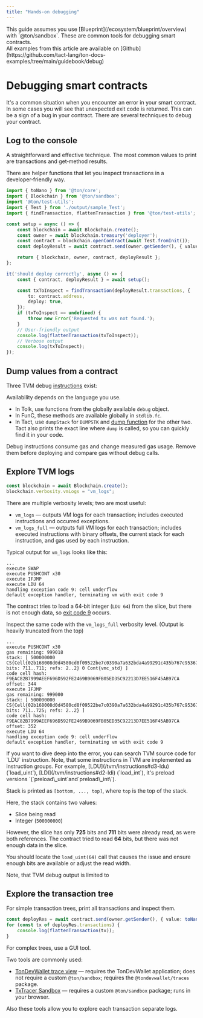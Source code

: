 ```yaml
---
title: "Hands-on debugging"
---
```



<Aside>
  This guide assumes you use [Blueprint](/ecosystem/blueprint/overview) with `@ton/sandbox`. These are common tools for debugging smart contracts.
</Aside>

<Aside>
  All examples from this article are available on [Github](https://github.com/tact-lang/ton-docs-examples/tree/main/guidebook/debug)
</Aside>

# Debugging smart contracts

It's a common situation when you encounter an error in your smart contract. In some cases you will see that unexpected exit code is returned. This can be a sign of a bug in your contract. There are several techniques to debug your contract.

## Log to the console

A straightforward and effective technique. The most common values to print are transactions and get‑method results.

There are helper functions that let you inspect transactions in a developer‑friendly way.

```ts TypeScript
import { toNano } from '@ton/core';
import { Blockchain } from '@ton/sandbox';
import '@ton/test-utils';
import { Test } from './output/sample_Test';
import { findTransaction, flattenTransaction } from '@ton/test-utils';

const setup = async () => {
    const blockchain = await Blockchain.create();
    const owner = await blockchain.treasury('deployer');
    const contract = blockchain.openContract(await Test.fromInit());
    const deployResult = await contract.send(owner.getSender(), { value: toNano(0.5), bounce: true }, null);

    return { blockchain, owner, contract, deployResult };
};

it('should deploy correctly', async () => {
    const { contract, deployResult } = await setup();

    const txToInspect = findTransaction(deployResult.transactions, {
        to: contract.address,
        deploy: true,
    });
    if (txToInspect == undefined) {
        throw new Error('Requested tx was not found.');
    }
    // User-friendly output
    console.log(flattenTransaction(txToInspect));
    // Verbose output
    console.log(txToInspect);
});
```

## Dump values from a contract

Three TVM debug [instructions](\(/tvm/instructions#fe-debug\)) exist:

Availability depends on the language you use.

- In Tolk, use functions from the globally available `debug` object.
- In FunC, these methods are available globally in `stdlib.fc`.
- In Tact, use `dumpStack` for `DUMPSTK` and [dump function](https://docs.tact-lang.org/ref/core-debug/#dump) for the other two. Tact also prints the exact line where `dump` is called, so you can quickly find it in your code.

<Aside
  type="caution"
>
  Debug instructions consume gas and change measured gas usage. Remove them before deploying and compare gas without debug calls.
</Aside>

## Explore TVM logs

```ts TypeScript
const blockchain = await Blockchain.create();
blockchain.verbosity.vmLogs = "vm_logs";
```

There are multiple verbosity levels; two are most useful:

- `vm_logs` — outputs VM logs for each transaction; includes executed instructions and occurred exceptions.
- `vm_logs_full` — outputs full VM logs for each transaction; includes executed instructions with binary offsets, the current stack for each instruction, and gas used by each instruction.

Typical output for `vm_logs` looks like this:

```text
...
execute SWAP
execute PUSHCONT x30
execute IFJMP
execute LDU 64
handling exception code 9: cell underflow
default exception handler, terminating vm with exit code 9
```

The contract tries to load a 64‑bit integer (`LDU 64`) from the slice, but there is not enough data, so [exit code 9](/tvm/exit-codes#9%3A-cell-underflow) occurs.

Inspect the same code with the `vm_logs_full` verbosity level. (Output is heavily truncated from the top)

```text
...
execute PUSHCONT x30
gas remaining: 999018
stack: [ 500000000 CS{Cell{02b168008d0d4580cd8f09522be7c0390a7a632bda4a99291c435b767c95367ebe78e9af0023d36bc5f97853f4c898f868f95b035ae8f555a321d0ffce8d9f6165e2252d7a9077359400060e9fc800000000003d0902d1b85b3919} bits: 711..711; refs: 2..2} 0 Cont{vmc_std} ]
code cell hash: F9EAC82B7999AEEF696D592FE2469B9069FB05ED35C92213D7EE516F45AB97CA offset: 344
execute IFJMP
gas remaining: 999000
stack: [ 500000000 CS{Cell{02b168008d0d4580cd8f09522be7c0390a7a632bda4a99291c435b767c95367ebe78e9af0023d36bc5f97853f4c898f868f95b035ae8f555a321d0ffce8d9f6165e2252d7a9077359400060e9fc800000000003d0902d1b85b3919} bits: 711..725; refs: 2..2} ]
code cell hash: F9EAC82B7999AEEF696D592FE2469B9069FB05ED35C92213D7EE516F45AB97CA offset: 352
execute LDU 64
handling exception code 9: cell underflow
default exception handler, terminating vm with exit code 9
```

<Aside type="tip">
  If you want to dive deep into the error, you can search TVM source code for `LDU` instruction. Note, that some instructions in TVM are implemented as instruction groups. For example, [LDU](/tvm/instructions#d3-ldu) (`load_uint`), [LDI](/tvm/instructions#d2-ldi) (`load_int`), it's preload versions `(`preload\_uint`and`preload\_int\`).
</Aside>

Stack is printed as `[bottom, ..., top]`, where `top` is the top of the stack.

Here, the stack contains two values:

- Slice being read
- Integer (`500000000`)

However, the slice has only **725** bits and **711** bits were already read, as were both references. The contract tried to read **64** bits, but there was not enough data in the slice.

You should locate the `load_uint(64)` call that causes the issue and ensure enough bits are available or adjust the read width.

<Aside
  type="warning"
>
  Note, that TVM debug output is limited to
</Aside>

## Explore the transaction tree

For simple transaction trees, print all transactions and inspect them.

```ts TypeScript
const deployRes = await contract.send(owner.getSender(), { value: toNano(0.5), bounce: true }, null);
for (const tx of deployRes.transactions) {
    console.log(flattenTransaction(tx));
}
```

For complex trees, use a GUI tool.

Two tools are commonly used:

- [TonDevWallet trace view](/ecosystem/wallet-apps/dev) — requires the TonDevWallet application; does not require a custom `@ton/sandbox`; requires the `@tondevwallet/traces` package.
- [TxTracer Sandbox](https://txtracer.ton.org/sandbox/) — requires a custom `@ton/sandbox` package; runs in your browser.

Also these tools allow you to explore each transaction separate logs.
